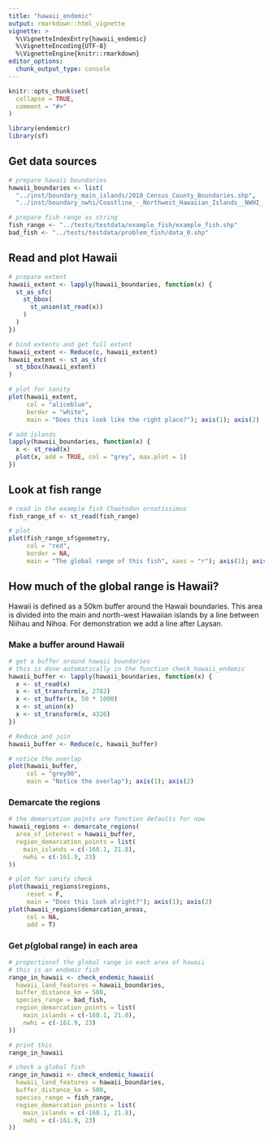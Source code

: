 ```yaml
---
title: "hawaii_endemic"
output: rmarkdown::html_vignette
vignette: >
  %\VignetteIndexEntry{hawaii_endemic}
  %\VignetteEncoding{UTF-8}
  %\VignetteEngine{knitr::rmarkdown}
editor_options: 
  chunk_output_type: console
---
```


```r
knitr::opts_chunk$set(
  collapse = TRUE,
  comment = "#>"
)
```

```r
library(endemicr)
library(sf)
```

## Get data sources

```r
# prepare hawaii boundaries
hawaii_boundaries <- list(
  "../inst/boundary_main_islands/2010_Census_County_Boundaries.shp",
  "../inst/boundary_nwhi/Coastline_-_Northwest_Hawaiian_Islands__NWHI_.shp")

# prepare fish range as string
fish_range <- "../tests/testdata/example_fish/example_fish.shp"
bad_fish <- "../tests/testdata/problem_fish/data_0.shp"
```

## Read and plot Hawaii

```r
# prepare extent
hawaii_extent <- lapply(hawaii_boundaries, function(x) {
  st_as_sfc(
    st_bbox(
      st_union(st_read(x))
    )
  )
})

# bind extents and get full extent
hawaii_extent <- Reduce(c, hawaii_extent)
hawaii_extent <- st_as_sfc(
  st_bbox(hawaii_extent)
)

# plot for sanity
plot(hawaii_extent, 
     col = "aliceblue", 
     border = "white",
     main = "Does this look like the right place?"); axis(1); axis(2)

# add islands
lapply(hawaii_boundaries, function(x) {
  x <- st_read(x)
  plot(x, add = TRUE, col = "grey", max.plot = 1)
})
```

## Look at fish range

```r
# read in the example fish Chaetodon ornatissimus
fish_range_sf <- st_read(fish_range)

# plot
plot(fish_range_sf$geometry, 
     col = "red",
     border = NA,
     main = "The global range of this fish", xaxs = "r"); axis(1); axis(2)
```

## How much of the global range is Hawaii?

Hawaii is defined as a 50km buffer around the Hawaii boundaries.
This area is divided into the main and north-west Hawaiian islands by a line
between Niihau and Nihoa. For demonstration we add a line after Laysan.

### Make a buffer around Hawaii

```r
# get a buffer around hawaii boundaries
# this is done automatically in the function check_hawaii_endemic
hawaii_buffer <- lapply(hawaii_boundaries, function(x) {
  x <- st_read(x)
  x <- st_transform(x, 2782)
  x <- st_buffer(x, 50 * 1000)
  x <- st_union(x)
  x <- st_transform(x, 4326)
})

# Reduce and join
hawaii_buffer <- Reduce(c, hawaii_buffer)

# notice the overlap
plot(hawaii_buffer,
     col = "grey90",
     main = "Notice the overlap"); axis(1); axis(2)
```

### Demarcate the regions

```r
# the demarcation points are function defaults for now
hawaii_regions <- demarcate_regions(
  area_of_interest = hawaii_buffer,
  region_demarcation_points = list(
    main_islands = c(-160.1, 21.8),
    nwhi = c(-161.9, 23)
))

# plot for sanity check
plot(hawaii_regions$regions, 
     reset = F,
     main = "Does this look alright?"); axis(1); axis(2)
plot(hawaii_regions$demarcation_areas,
     col = NA,
     add = T)
```

### Get _p_(global range) in each area

```r
# proportionof the global range in each area of hawaii
# this is an endemic fish
range_in_hawaii <- check_endemic_hawaii(
  hawaii_land_features = hawaii_boundaries,
  buffer_distance_km = 500, 
  species_range = bad_fish,
  region_demarcation_points = list(
    main_islands = c(-160.1, 21.8),
    nwhi = c(-161.9, 23)
))

# print this
range_in_hawaii
```

```r
# check a global fish
range_in_hawaii <- check_endemic_hawaii(
  hawaii_land_features = hawaii_boundaries,
  buffer_distance_km = 500, 
  species_range = fish_range,
  region_demarcation_points = list(
    main_islands = c(-160.1, 21.8),
    nwhi = c(-161.9, 23)
))
```

